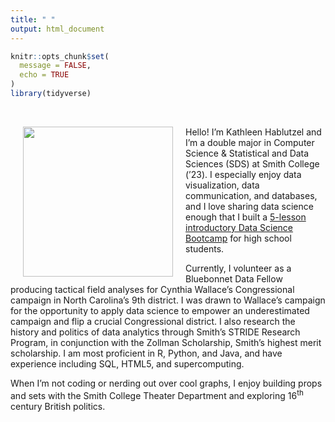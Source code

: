 ```yaml
---
title: " "
output: html_document
---
```


```r
knitr::opts_chunk$set(
  message = FALSE,
  echo = TRUE
)
library(tidyverse)
```

<br>

<img src="images/headshot.jpg" align="left" height="240px" width="240px" hspace="20" />

Hello! I'm Kathleen Hablutzel and I'm a double major in Computer Science & Statistical and Data Sciences (SDS) at Smith College ('23). I especially enjoy data visualization, data communication, and databases, and I love sharing data science enough that I built a [5-lesson introductory Data Science Bootcamp](srip-bootcamp/) for high school students. 

Currently, I volunteer as a Bluebonnet Data Fellow producing tactical field analyses for Cynthia Wallace’s Congressional campaign in North Carolina’s 9th district. I was drawn to Wallace’s campaign for the opportunity to apply data science to empower an underestimated campaign and flip a crucial Congressional district. I also research the history and politics of data analytics through Smith’s STRIDE Research Program, in conjunction with the Zollman Scholarship, Smith's highest merit scholarship. I am most proficient in R, Python, and Java, and have experience including SQL, HTML5, and supercomputing.

When I'm not coding or nerding out over cool graphs, I enjoy building props and sets with the Smith College Theater Department and exploring 16^th^ century British politics.